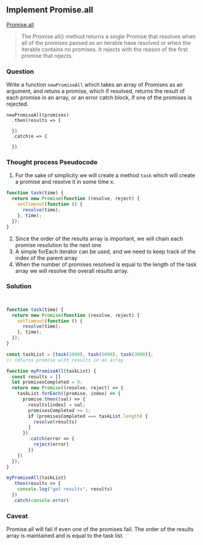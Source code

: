 
## Implement Promise.all


[Promise.all](https://developer.mozilla.org/en-US/docs/Web/JavaScript/Reference/Global_Objects/Promise/all) 

>The Promise.all() method returns a single Promise that resolves when all of the promises passed as an iterable have resolved or when the iterable contains no promises. It rejects with the reason of the first promise that rejects.



### Question
Write a function `newPromiseAll` which takes an array of Promises as an argument, and retuns a promise,
which if resolved, returns the result of each promise in an array, or an error catch block, if one of the
promises is rejected.
```text
newPromiseAll(promises)
  .then(results => {

  })
  .catch(e => {

  })
```

### Thought process Pseudocode
1. For the sake of simplicity we will create a method `task` which will create a promise and resolve it 
in some time x.
```javascript
function task(time) {
  return new Promise(function (resolve, reject) {
    setTimeout(function () {
      resolve(time);
    }, time);
  });
}
```
2. Since the order of the results array is important, we will chain each promise resolution to the next one
3. A simple forEach iterator can be used, and we need to keep track of the index of the parent array
4. When the number of promises resolved is equal to the length of the task array we will resolve the overall results array.

<Editor />

### Solution
```javascript


function task(time) {
  return new Promise(function (resolve, reject) {
    setTimeout(function () {
      resolve(time);
    }, time);
  });
}

const taskList = [task(1000), task(5000), task(3000)];
// returns promise with results in an array

function myPromiseAll(taskList) {
  const results = []
  let promisesCompleted = 0;
  return new Promise((resolve, reject) => {
    taskList.forEach((promise, index) => {
      promise.then((val) => {
        results[index] = val;
        promisesCompleted += 1;
        if (promisesCompleted === taskList.length) {
          resolve(results)
        }
      })
        .catch(error => {
          reject(error)
        })
    })
  });
}

myPromiseAll(taskList)
  .then(results => {
    console.log("got results", results)
  })
  .catch(console.error)

``` 

### Caveat
Promise.all will fail if even one of the promises fail. The order of the results array is maintained
and is equal to the task list.